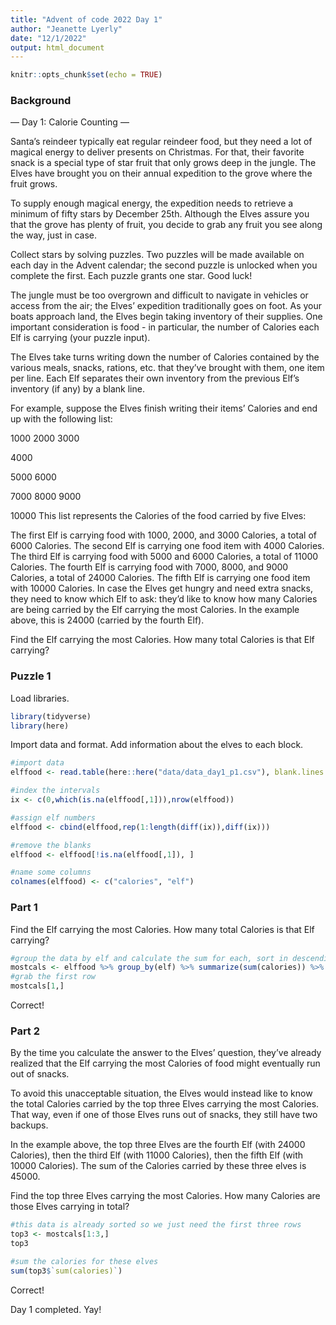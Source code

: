 ```yaml
---
title: "Advent of code 2022 Day 1"
author: "Jeanette Lyerly"
date: "12/1/2022"
output: html_document
---
```


```r
knitr::opts_chunk$set(echo = TRUE)
```

### Background

--- Day 1: Calorie Counting ---

Santa's reindeer typically eat regular reindeer food, but they need a lot of magical energy to deliver presents on Christmas. For that, their favorite snack is a special type of star fruit that only grows deep in the jungle. The Elves have brought you on their annual expedition to the grove where the fruit grows.

To supply enough magical energy, the expedition needs to retrieve a minimum of fifty stars by December 25th. Although the Elves assure you that the grove has plenty of fruit, you decide to grab any fruit you see along the way, just in case.

Collect stars by solving puzzles. Two puzzles will be made available on each day in the Advent calendar; the second puzzle is unlocked when you complete the first. Each puzzle grants one star. Good luck!

The jungle must be too overgrown and difficult to navigate in vehicles or access from the air; the Elves' expedition traditionally goes on foot. As your boats approach land, the Elves begin taking inventory of their supplies. One important consideration is food - in particular, the number of Calories each Elf is carrying (your puzzle input).

The Elves take turns writing down the number of Calories contained by the various meals, snacks, rations, etc. that they've brought with them, one item per line. Each Elf separates their own inventory from the previous Elf's inventory (if any) by a blank line.

For example, suppose the Elves finish writing their items' Calories and end up with the following list:

1000
2000
3000

4000

5000
6000

7000
8000
9000

10000
This list represents the Calories of the food carried by five Elves:

The first Elf is carrying food with 1000, 2000, and 3000 Calories, a total of 6000 Calories.
The second Elf is carrying one food item with 4000 Calories.
The third Elf is carrying food with 5000 and 6000 Calories, a total of 11000 Calories.
The fourth Elf is carrying food with 7000, 8000, and 9000 Calories, a total of 24000 Calories.
The fifth Elf is carrying one food item with 10000 Calories.
In case the Elves get hungry and need extra snacks, they need to know which Elf to ask: they'd like to know how many Calories are being carried by the Elf carrying the most Calories. In the example above, this is 24000 (carried by the fourth Elf).

Find the Elf carrying the most Calories. How many total Calories is that Elf carrying?

### Puzzle 1

Load libraries.

```r
library(tidyverse)
library(here)

```

Import data and format. Add information about the elves to each block.

```r
#import data
elffood <- read.table(here::here("data/data_day1_p1.csv"), blank.lines.skip = F, header = F)

#index the intervals
ix <- c(0,which(is.na(elffood[,1])),nrow(elffood))

#assign elf numbers
elffood <- cbind(elffood,rep(1:length(diff(ix)),diff(ix)))

#remove the blanks
elffood <- elffood[!is.na(elffood[,1]), ]

#name some columns
colnames(elffood) <- c("calories", "elf")

```

### Part 1

Find the Elf carrying the most Calories. How many total Calories is that Elf carrying?

```r
#group the data by elf and calculate the sum for each, sort in descending order
mostcals <- elffood %>% group_by(elf) %>% summarize(sum(calories)) %>% arrange(desc(`sum(calories)`))
#grab the first row
mostcals[1,]

```
Correct!

### Part 2

By the time you calculate the answer to the Elves' question, they've already realized that the Elf carrying the most Calories of food might eventually run out of snacks.

To avoid this unacceptable situation, the Elves would instead like to know the total Calories carried by the top three Elves carrying the most Calories. That way, even if one of those Elves runs out of snacks, they still have two backups.

In the example above, the top three Elves are the fourth Elf (with 24000 Calories), then the third Elf (with 11000 Calories), then the fifth Elf (with 10000 Calories). The sum of the Calories carried by these three elves is 45000.

Find the top three Elves carrying the most Calories. How many Calories are those Elves carrying in total?

```r
#this data is already sorted so we just need the first three rows
top3 <- mostcals[1:3,]
top3

#sum the calories for these elves
sum(top3$`sum(calories)`)
```

Correct!

Day 1 completed. Yay!

